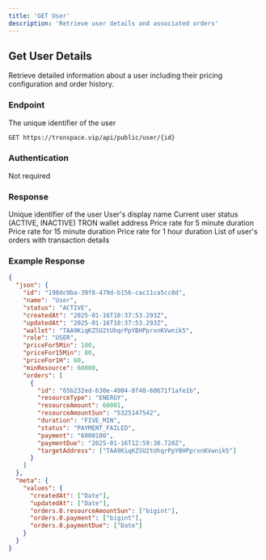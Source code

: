 ```yaml
---
title: 'GET User'
description: 'Retrieve user details and associated orders'
---
```


## Get User Details

Retrieve detailed information about a user including their pricing configuration and order history.

### Endpoint

<ParamField path="id" type="string" required>
  The unique identifier of the user
</ParamField>

```bash
GET https://tronspace.vip/api/public/user/{id}
```

### Authentication

<Note>
  Not required
</Note>

### Response

<ResponseField name="id" type="string">
  Unique identifier of the user
</ResponseField>

<ResponseField name="name" type="string">
  User's display name
</ResponseField>

<ResponseField name="status" type="enum">
  Current user status (ACTIVE, INACTIVE)
</ResponseField>

<ResponseField name="wallet" type="string">
  TRON wallet address
</ResponseField>

<ResponseField name="priceFor5Min" type="number">
  Price rate for 5 minute duration
</ResponseField>

<ResponseField name="priceFor15Min" type="number">
  Price rate for 15 minute duration
</ResponseField>

<ResponseField name="priceFor1H" type="number">
  Price rate for 1 hour duration
</ResponseField>

<ResponseField name="orders" type="array">
  List of user's orders with transaction details
</ResponseField>

### Example Response

```json
{
  "json": {
    "id": "198dc9ba-39f8-479d-b156-cac11ca5cc8d",
    "name": "User",
    "status": "ACTIVE",
    "createdAt": "2025-01-16T10:37:53.293Z",
    "updatedAt": "2025-01-16T10:37:53.293Z",
    "wallet": "TAA9KiqKZSU2tUhqrPpYBHPprxnKVwnik5",
    "role": "USER",
    "priceFor5Min": 100,
    "priceFor15Min": 80,
    "priceFor1H": 60,
    "minResource": 60000,
    "orders": [
      {
        "id": "65b232ed-630e-4904-8f40-60671f1afe1b",
        "resourceType": "ENERGY",
        "resourceAmount": 60001,
        "resourceAmountSun": "5325147542",
        "duration": "FIVE_MIN",
        "status": "PAYMENT_FAILED",
        "payment": "6000100",
        "paymentDue": "2025-01-16T12:59:30.720Z",
        "targetAddress": ["TAA9KiqKZSU2tUhqrPpYBHPprxnKVwnik5"]
      }
    ]
  },
  "meta": {
    "values": {
      "createdAt": ["Date"],
      "updatedAt": ["Date"],
      "orders.0.resourceAmountSun": ["bigint"],
      "orders.0.payment": ["bigint"],
      "orders.0.paymentDue": ["Date"]
    }
  }
}
```